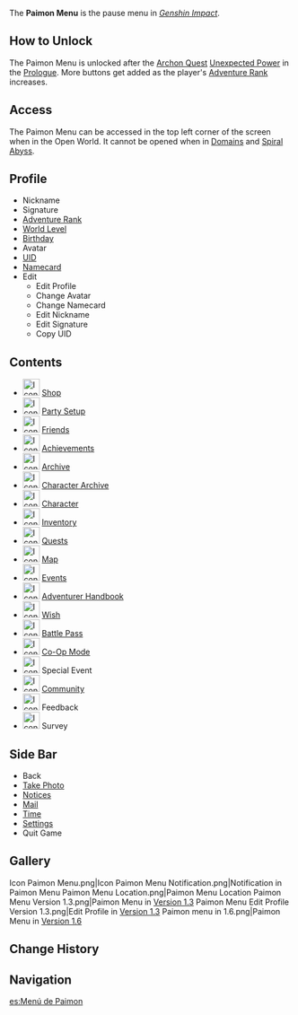 {{Terminology Infobox
|image        = Paimon Menu Version 2.1.png
|type         = Menus
|type2        = Game Systems
}}
The '''Paimon Menu''' is the pause menu in ''[[Genshin Impact]]''.

==How to Unlock==
The Paimon Menu is unlocked after the [[Archon Quest]] [[Unexpected Power]] in the [[Prologue]]. More buttons get added as the player's [[Adventure Rank]] increases.

==Access==
The Paimon Menu can be accessed in the top left corner of the screen when in the Open World. It cannot be opened when in [[Domains]] and [[Spiral Abyss]].

==Profile==
{{Main|Profile}}
*Nickname
*Signature
*[[Adventure Rank]]
*[[World Level]]
*[[Birthday]]
*Avatar
*[[UID]]
*[[Namecard]]
*Edit
**Edit Profile
**Change Avatar
**Change Namecard
**Edit Nickname
**Edit Signature
**Copy UID

==Contents==
*[[File:Icon Shop.png|30px]] [[Shop]]
*[[File:Icon Party Setup.png|30px]] [[Party Setup]]
*[[File:Icon Friends.png|30px]] [[Friends]]
*[[File:Icon Achievements.png|30px]] [[Achievements]]
*[[File:Icon Archive.png|30px]] [[Archive]]
*[[File:Icon Character Archive.png|30px]] [[Character Archive]]
*[[File:Icon Character.png|30px]] [[Characters/Menu|Character]]
*[[File:Icon Inventory.png|30px]] [[Inventory]]
*[[File:Icon Quests.png|30px]] [[Quests]]
*[[File:Icon Map.png|30px]] [[Map]]
*[[File:Icon Events.png|30px]] [[Events]]
*[[File:Icon Adventurer Handbook.png|30px]] [[Adventurer Handbook]]
*[[File:Icon Wish.png|30px]] [[Wish]]
*[[File:Icon Battle Pass.png|30px]] [[Battle Pass]]
*[[File:Icon Co-Op Mode.png|30px]] [[Co-Op Mode]]
*[[File:Icon Special Event.png|30px]] Special Event
*[[File:Icon Community.png|30px]] [https://webstatic-sea.mihoyo.com/ys/event/e20200410go_community/index.html#/ Community]
*[[File:Icon Feedback.png|30px]] Feedback
*[[File:Icon Survey.png|30px]] Survey

==Side Bar==
*Back
*[[Photo Mode|Take Photo]]
*[[Notices]]
*[[Mail]]
*[[Time]]
*[[Settings]]
*Quit Game

==Gallery==
<gallery hideaddbutton="true" captionalign="center">
Icon Paimon Menu.png|Icon
Paimon Menu Notification.png|Notification in Paimon Menu
Paimon Menu Location.png|Paimon Menu Location
Paimon Menu Version 1.3.png|Paimon Menu in [[Version 1.3]]
Paimon Menu Edit Profile Version 1.3.png|Edit Profile in [[Version 1.3]]
Paimon menu in 1.6.png|Paimon Menu in [[Version 1.6]]
</gallery>

==Change History==
{{Change History|1.0}}

==Navigation==
{{Game Systems Navbox}}
[[es:Menú de Paimon]]